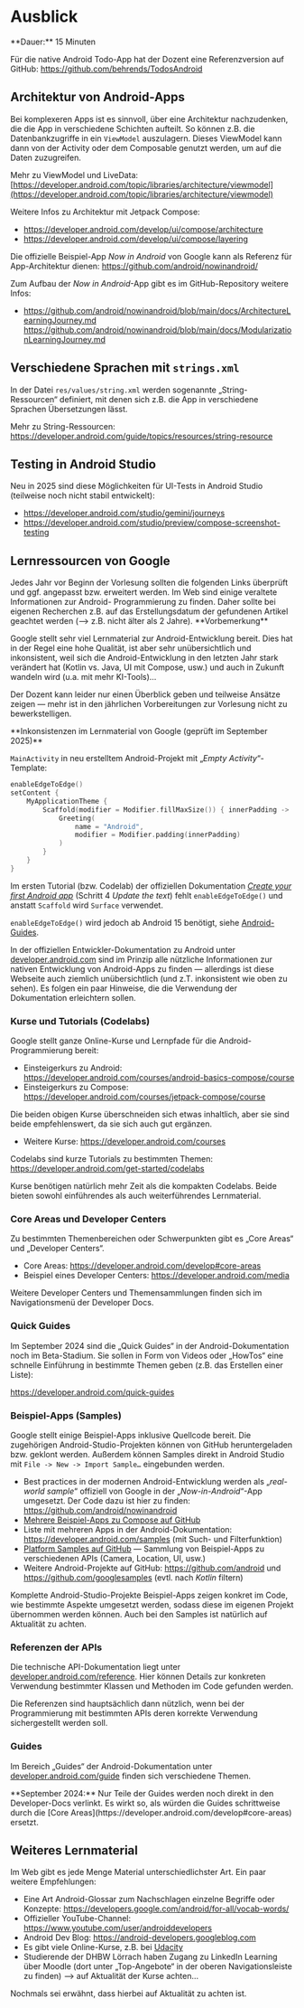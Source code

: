 
# Ausblick

<Callout>
  **Dauer:** 15 Minuten
</Callout>

Für die native Android Todo-App hat der Dozent eine Referenzversion
auf GitHub: https://github.com/behrends/TodosAndroid

## Architektur von Android-Apps

Bei komplexeren Apps ist es sinnvoll, über eine Architektur nachzudenken,
die die App in verschiedene Schichten aufteilt. So können z.B. die 
Datenbankzugriffe in ein `ViewModel` auszulagern. Dieses ViewModel kann 
dann von der Activity oder dem Composable genutzt werden, um auf die Daten 
zuzugreifen.

Mehr zu ViewModel und LiveData: 
[https://developer.android.com/topic/libraries/architecture/viewmodel](https://developer.android.com/topic/libraries/architecture/viewmodel)

Weitere Infos zu Architektur mit Jetpack Compose:

- https://developer.android.com/develop/ui/compose/architecture
- https://developer.android.com/develop/ui/compose/layering

Die offizielle Beispiel-App _Now in Android_ von Google kann als Referenz 
für App-Architektur dienen: https://github.com/android/nowinandroid/

Zum Aufbau der _Now in Android_-App gibt es im GitHub-Repository weitere Infos: 

- https://github.com/android/nowinandroid/blob/main/docs/ArchitectureLearningJourney.md
https://github.com/android/nowinandroid/blob/main/docs/ModularizationLearningJourney.md



## Verschiedene Sprachen mit `strings.xml`

In der Datei `res/values/string.xml` werden sogenannte „String-Ressourcen“ 
definiert, mit denen sich z.B. die App in verschiedene Sprachen 
Übersetzungen lässt. 

Mehr zu String-Ressourcen: 
https://developer.android.com/guide/topics/resources/string-resource

## Testing in Android Studio

Neu in 2025 sind diese Möglichkeiten für UI-Tests in Android Studio (teilweise noch nicht stabil entwickelt):

- https://developer.android.com/studio/gemini/journeys
- https://developer.android.com/studio/preview/compose-screenshot-testing

## Lernressourcen von Google

<Callout type="error">
Jedes Jahr vor Beginn der Vorlesung sollten die folgenden 
Links überprüft und ggf. angepasst bzw. erweitert werden.
</Callout>

<Callout type="warning" emoji="‼️">
Im Web sind einige veraltete Informationen zur Android-
Programmierung zu finden. Daher sollte bei eigenen 
Recherchen z.B. auf das Erstellungsdatum der gefundenen
Artikel geachtet werden (&xrarr; z.B. nicht älter als 2 Jahre).
</Callout>

<Callout type="info">
**Vorbemerkung**

Google stellt sehr viel Lernmaterial zur Android-Entwicklung bereit. Dies hat in der Regel eine hohe Qualität, ist aber sehr unübersichtlich und inkonsistent, weil sich die Android-Entwicklung in den letzten Jahr stark verändert hat (Kotlin vs. Java, UI mit Compose, usw.) und auch in Zukunft wandeln wird (u.a. mit mehr KI-Tools)… 

Der Dozent kann leider nur einen Überblick geben und teilweise Ansätze zeigen &mdash; mehr ist in den jährlichen Vorbereitungen zur Vorlesung nicht zu bewerkstelligen.
</Callout>

<Callout type="error" emoji="‼️">
**Inkonsistenzen im Lernmaterial von Google (geprüft im September 2025)**

`MainActivity` in neu erstelltem Android-Projekt mit „_Empty Activity_“-Template:

```kotlin
enableEdgeToEdge()
setContent {
    MyApplicationTheme {
        Scaffold(modifier = Modifier.fillMaxSize()) { innerPadding ->
            Greeting(
                name = "Android",
                modifier = Modifier.padding(innerPadding)
            )
        }
    }
}
```

Im ersten Tutorial (bzw. Codelab) der offiziellen Dokumentation 
[_Create your first Android app_](https://developer.android.com/codelabs/basic-android-kotlin-compose-first-app) 
(Schritt 4 _Update the text_) fehlt `enableEdgeToEdge()` und anstatt `Scaffold` wird `Surface` verwendet.

`enableEdgeToEdge()` wird jedoch ab Android 15 benötigt,
siehe [Android-Guides](https://developer.android.com/develop/ui/compose/layouts/insets).
</Callout>

In der offiziellen Entwickler-Dokumentation zu Android unter
[developer.android.com](https://developer.android.com) sind
im Prinzip alle nützliche Informationen zur nativen Entwicklung
von Android-Apps zu finden &mdash; allerdings ist diese
Webseite auch ziemlich unübersichtlich (und z.T. inkonsistent wie oben zu sehen). Es folgen ein paar
Hinweise, die die Verwendung der Dokumentation erleichtern
sollen.

### Kurse und Tutorials (Codelabs)

Google stellt ganze Online-Kurse und Lernpfade
für die Android-Programmierung bereit:

- Einsteigerkurs zu Android: https://developer.android.com/courses/android-basics-compose/course
- Einsteigerkurs zu Compose: https://developer.android.com/courses/jetpack-compose/course

Die beiden obigen Kurse überschneiden sich etwas inhaltlich, aber sie 
sind beide empfehlenswert, da sie sich auch gut ergänzen.

- Weitere Kurse: https://developer.android.com/courses

Codelabs sind kurze Tutorials zu bestimmten Themen: https://developer.android.com/get-started/codelabs

<Callout>
Kurse benötigen natürlich mehr Zeit als die kompakten
Codelabs. Beide bieten sowohl einführendes als auch
weiterführendes Lernmaterial.
</Callout>

### Core Areas und Developer Centers

Zu bestimmten Themenbereichen oder Schwerpunkten gibt es 
„Core Areas“ und „Developer Centers“.

- Core Areas: https://developer.android.com/develop#core-areas
- Beispiel eines Developer Centers: https://developer.android.com/media

Weitere Developer Centers und Themensammlungen finden sich im 
Navigationsmenü der Developer Docs.

### Quick Guides 

Im September 2024 sind die „Quick Guides“ in der Android-Dokumentation noch im Beta-Stadium. Sie sollen in Form von Videos oder „HowTos“ eine schnelle Einführung 
in bestimmte Themen geben (z.B. das Erstellen einer Liste):

https://developer.android.com/quick-guides

### Beispiel-Apps (Samples)

Google stellt einige Beispiel-Apps inklusive Quellcode
bereit. Die zugehörigen Android-Studio-Projekten können
von GitHub heruntergeladen bzw. geklont werden. Außerdem
können Samples direkt in Android Studio mit 
`File -> New -> Import Sample…` eingebunden werden.

- Best practices in der modernen Android-Entwicklung werden als „_real-world sample_“ offiziell von Google in der „_Now-in-Android_“-App umgesetzt. Der Code dazu ist hier zu finden: https://github.com/android/nowinandroid
- [Mehrere Beispiel-Apps zu Compose auf GitHub](https://github.com/android/compose-samples)
- Liste mit mehreren Apps in der Android-Dokumentation: https://developer.android.com/samples (mit Such- und Filterfunktion)
- [Platform Samples auf GitHub](https://github.com/android/platform-samples) &mdash; Sammlung von Beispiel-Apps zu verschiedenen APIs (Camera, Location, UI, usw.)
- Weitere Android-Projekte auf GitHub: https://github.com/android und https://github.com/googlesamples (evtl. nach _Kotlin_ filtern)


<Callout>
Komplette Android-Studio-Projekte Beispiel-Apps zeigen 
konkret im Code, wie bestimmte Aspekte umgesetzt werden,
sodass diese im eigenen Projekt übernommen werden können.
</Callout>

<Callout type="warning">
Auch bei den Samples ist natürlich auf Aktualität zu
achten.
</Callout>


### Referenzen der APIs

Die technische API-Dokumentation liegt unter
[developer.android.com/reference](https://developer.android.com/reference). Hier können Details zur konkreten 
Verwendung bestimmter Klassen und Methoden im Code gefunden
werden. 

<Callout>
Die Referenzen sind hauptsächlich dann nützlich, wenn
bei der Programmierung mit bestimmten APIs deren
korrekte Verwendung sichergestellt werden soll.
</Callout>

### Guides

Im Bereich „Guides“ der Android-Dokumentation unter 
[developer.android.com/guide](https://developer.android.com/guide) 
finden sich verschiedene Themen. 

<Callout type="warning">
**September 2024:** Nur Teile der Guides werden noch direkt in
den Developer-Docs verlinkt. Es wirkt so, als würden die Guides
schrittweise durch die [Core Areas](https://developer.android.com/develop#core-areas) ersetzt.
</Callout>

## Weiteres Lernmaterial

Im Web gibt es jede Menge Material unterschiedlichster
Art. Ein paar weitere Empfehlungen:

- Eine Art Android-Glossar zum Nachschlagen einzelne Begriffe oder Konzepte: https://developers.google.com/android/for-all/vocab-words/
- Offizieller YouTube-Channel: https://www.youtube.com/user/androiddevelopers
- Android Dev Blog: https://android-developers.googleblog.com
- Es gibt viele Online-Kurse, z.B. bei [Udacity](https://www.udacity.com/)
- Studierende der DHBW Lörrach haben Zugang zu LinkedIn Learning über Moodle (dort unter „Top-Angebote“ in der oberen Navigationsleiste zu finden) &xrarr; auf Aktualität der Kurse achten…

<Callout type="warning" emoji="‼️">
Nochmals sei erwähnt, dass hierbei auf Aktualität zu
achten ist.
</Callout>